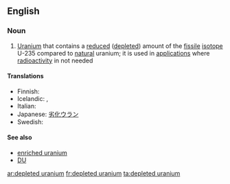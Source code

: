 ==English==

===Noun===
{{wikipedia}}
{{en-noun|-}}

# [[uranium|Uranium]] that contains a [[reduced]] ([[depleted]]) amount of the [[fissile]] [[isotope]] U-235 compared to [[natural]] uranium; it is used in [[application]]s where [[radioactivity]] in not needed

====Translations====
* Finnish: {{t-|fi|köyhdytetty uraani}}
* Icelandic: {{t|is|sneytt úran|n}}, {{t|is|rýrt úran|n}}
* Italian: {{t-|it|uranio impoverito|m}}
* Japanese: [[劣化ウラン]]
* Swedish: {{t|sv|utarmat uran|n}}

====See also====
* [[enriched uranium]]
* [[DU]]

[[ar:depleted uranium]]
[[fr:depleted uranium]]
[[ta:depleted uranium]]